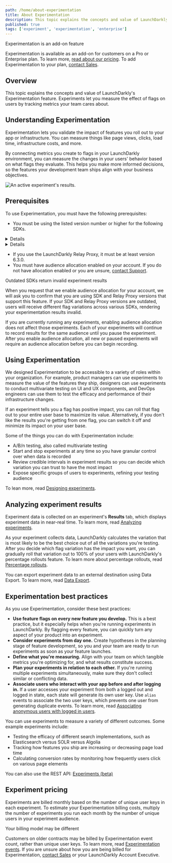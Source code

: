 ```yaml
---
path: /home/about-experimentation
title: About Experimentation
description: This topic explains the concepts and value of LaunchDarkly's Experimentation feature.
published: true
tags: ['experiment', 'experimentation', 'enterprise']
---
```


<Callout intent="primary">
<CalloutTitle>Experimentation is an add-on feature</CalloutTitle>
<CalloutDescription>

Experimentation is available as an add-on for customers on a Pro or Enterprise plan. To learn more, [read about our pricing](https://launchdarkly.com/pricing/). To add Experimentation to your plan, [contact Sales](https://launchdarkly.com/contact-sales/).

</CalloutDescription>
</Callout>

## Overview

This topic explains the concepts and value of LaunchDarkly's Experimentation feature. Experiments let you measure the effect of flags on users by tracking metrics your team cares about.

## Understanding Experimentation

Experimentation lets you validate the impact of features you roll out to your app or infrastructure. You can measure things like page views, clicks, load time, infrastructure costs, and more.

By connecting metrics you create to flags in your LaunchDarkly environment, you can measure the changes in your users' behavior based on what flags they evaluate. This helps you make more informed decisions, so the features your development team ships align with your business objectives.

![An active experiment's results.](experiment-results.png)

## Prerequisites

To use Experimentation, you must have the following prerequisites:

- You must be using the listed version number or higher for the following SDKs.

<Details summary="Click to expand a table listing required client-side SDK versions">

Client-side SDKs:

<Table>
  <TableHeader>
    <TableHeadCell>SDK</TableHeadCell>
    <TableHeadCell>Version</TableHeadCell>
  </TableHeader>
  <TableBody>
    <TableRow>
      <TableCell>.NET (client-side/Xamarin)</TableCell>
      <TableCell>2.0.0</TableCell>
    </TableRow>
    <TableRow>
      <TableCell>Android</TableCell>
      <TableCell>3.1.0</TableCell>
    </TableRow>
    <TableRow>
      <TableCell>C/C++</TableCell>
      <TableCell>2.4.8</TableCell>
    </TableRow>
    <TableRow>
      <TableCell>Electron</TableCell>
      <TableCell>All versions</TableCell>
    </TableRow>
    <TableRow>
      <TableCell>Flutter</TableCell>
      <TableCell>0.2.0</TableCell>
    </TableRow>
    <TableRow>
      <TableCell>iOS</TableCell>
      <TableCell>All versions</TableCell>
    </TableRow>
    <TableRow>
      <TableCell>JavaScript</TableCell>
      <TableCell>All versions</TableCell>
    </TableRow>
    <TableRow>
      <TableCell>Node.js</TableCell>
      <TableCell>All versions</TableCell>
    </TableRow>
    <TableRow>
      <TableCell>React Native</TableCell>
      <TableCell>5.0.0</TableCell>
    </TableRow>
    <TableRow>
      <TableCell>React Web</TableCell>
      <TableCell>All versions</TableCell>
    </TableRow>
    <TableRow>
      <TableCell>Roku</TableCell>
      <TableCell>All versions</TableCell>
    </TableRow>
    <TableRow>
      <TableCell>Vue</TableCell>
      <TableCell>All versions</TableCell>
    </TableRow>
</TableBody>
</Table>

</Details>

<Details summary="Click to expand a table listing required server-side SDK versions">

Server-side SDKs:

<Table>
  <TableHeader>
    <TableHeadCell>SDK</TableHeadCell>
    <TableHeadCell>Version</TableHeadCell>
  </TableHeader>
  <TableBody>
  <TableRow>
    <TableCell>.NET</TableCell>
    <TableCell>6.1.0</TableCell>
  </TableRow>
  <TableRow>
    <TableCell>Apex</TableCell>
    <TableCell>1.1.0</TableCell>
  </TableRow>
  <TableRow>
    <TableCell>C/C++</TableCell>
    <TableCell>2.4.0</TableCell>
  </TableRow>
  <TableRow>
    <TableCell>Erlang</TableCell>
    <TableCell>1.2.0</TableCell>
  </TableRow>
  <TableRow>
    <TableCell>Go</TableCell>
    <TableCell>5.4.0</TableCell>
  </TableRow>
  <TableRow>
    <TableCell>Haskell</TableCell>
    <TableCell>2.2.0</TableCell>
  </TableRow>
  <TableRow>
    <TableCell>Java</TableCell>
    <TableCell>5.5.0</TableCell>
  </TableRow>
  <TableRow>
    <TableCell>Lua</TableCell>
    <TableCell>2.4.0</TableCell>
  </TableRow>
  <TableRow>
    <TableCell>Node.js</TableCell>
    <TableCell>6.1.0</TableCell>
  </TableRow>
  <TableRow>
    <TableCell>PHP</TableCell>
    <TableCell>4.1.0</TableCell>
  </TableRow>
  <TableRow>
    <TableCell>Python</TableCell>
    <TableCell>7.2.0</TableCell>
  </TableRow>
  <TableRow>
    <TableCell>Ruby</TableCell>
    <TableCell>6.2.0</TableCell>
  </TableRow>
  <TableRow>
    <TableCell>Rust</TableCell>
    <TableCell>1.0.0-beta.1</TableCell>
  </TableRow>
</TableBody>
</Table>

</Details>

- If you use the LaunchDarkly Relay Proxy, it must be at least version 6.3.0.
- You must have audience allocation enabled on your account. If you do not have allocation enabled or you are unsure, [contact Support](https://support.launchdarkly.com/hc/en-us/requests/new).

<Callout intent="alert">
<CalloutTitle>Outdated SDKs return invalid experiment results</CalloutTitle>
<CalloutDescription>

When you request that we enable audience allocation for your account, we will ask you to confirm that you are using SDK and Relay Proxy versions that support this feature. If your SDK and Relay Proxy versions are outdated, users will receive different flag variations across various SDKs, rendering your experimentation results invalid.

</CalloutDescription>
</Callout>

If you are currently running any experiments, enabling audience allocation does not affect those experiments. Each of your experiments will continue to record results for the same audience until you pause the experiment. After you enable audience allocation, all new or paused experiments will require an audience allocation before you can begin recording.

## Using Experimentation

We designed Experimentation to be accessible to a variety of roles within your organization. For example, product managers can use experiments to measure the value of the features they ship, designers can use experiments to conduct multivariate testing on UI and UX components, and DevOps engineers can use them to test the efficacy and performance of their infrastructure changes.

If an experiment tells you a flag has positive impact, you can roll that flag out to your entire user base to maximize its value. Alternatively, if you don't like the results you're getting from one flag, you can switch it off and minimize its impact on your user base.

Some of the things you can do with Experimentation include:

- A/B/n testing, also called multivariate testing
- Start and stop experiments at any time so you have granular control over when data is recorded
- Review credible intervals in experiment results so you can decide which variation you can trust to have the most impact
- Expose specific groups of users to experiments, refining your testing audience

To lean more, read [Designing experiments](/guides/experimentation/designing-experiments).

## Analyzing experiment results

Experiment data is collected on an experiment's **Results** tab, which displays experiment data in near-real time. To learn more, read [Analyzing experiments](/home/analyzing-experiments).

As your experiment collects data, LaunchDarkly calculates the variation that is most likely to be the best choice out of all the variations you're testing. After you decide which flag variation has the impact you want, you can gradually roll that variation out to 100% of your users with LaunchDarkly's percentage rollouts feature. To learn more about percentage rollouts, read [Percentage rollouts](/home/flags/rollouts).

You can export experiment data to an external destination using Data Export. To learn more, read [Data Export](/home/data-export).

## Experimentation best practices

As you use Experimentation, consider these best practices:

- **Use feature flags on every new feature you develop.** This is a best practice, but it especially helps when you're running experiments in LaunchDarkly. By flagging every feature, you can quickly turn any aspect of your product into an experiment.
- **Consider experiments from day one.** Create hypotheses in the planning stage of feature development, so you and your team are ready to run experiments as soon as your feature launches.
- **Define what you're measuring.** Align with your team on which tangible metrics you're optimizing for, and what results constitute success.
- **Plan your experiments in relation to each other.** If you're running multiple experiments simultaneously, make sure they don't collect similar or conflicting data.
- **Associate users who interact with your app before and after logging in.** If a user accesses your experiment from both a logged out and logged in state, each state will generate its own user key. Use `alias` events to associate the two user keys, which prevents one user from generating duplicate events. To learn more, read [Associating anonymous users with logged in users](/home/users/anonymous-users#associating-anonymous-users-with-logged-in-users).

You can use experiments to measure a variety of different outcomes. Some example experiments include:

- Testing the efficacy of different search implementations, such as Elasticsearch versus SOLR versus Algolia
- Tracking how features you ship are increasing or decreasing page load time
- Calculating conversion rates by monitoring how frequently users click on various page elements

<LearnMore>

You can also use the REST API: [Experiments (beta)](https://apidocs.launchdarkly.com/tag/Experiments-(beta))

</LearnMore>

## Experiment pricing

Experiments are billed monthly based on the number of unique user keys in each experiment. To estimate your Experimentation billing costs, multiply the number of experiments you run each month by the number of unique users in your experiment audience.

<Callout intent="info">
<CalloutTitle>Your billing model may be different</CalloutTitle>
<CalloutDescription>

Customers on older contracts may be billed by Experimentation event count, rather than unique user keys. To learn more, read [Experimentation events](/home/about-experimentation/events). If you are unsure about how you are being billed for Experimentation, [contact Sales](https://launchdarkly.com/contact-sales/) or your LaunchDarkly Account Executive.

</CalloutDescription>
</Callout>
